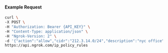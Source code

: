 #### Example Request

```bash
curl \
-X POST \
-H "Authorization: Bearer {API_KEY}" \
-H "Content-Type: application/json" \
-H "Ngrok-Version: 2" \
-d '{"action":"allow","cidr":"212.3.14.0/24","description":"nyc office","ip_policy_id":"ipp_32ELHI4zOitQxIqDFNmlTmyTbTk"}' \
https://api.ngrok.com/ip_policy_rules
```
